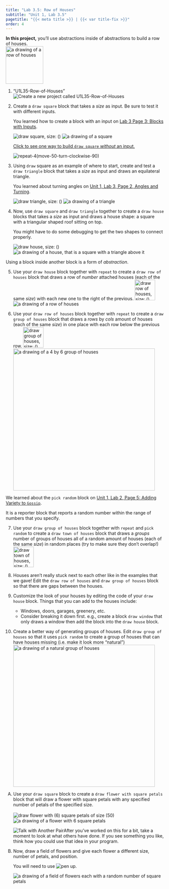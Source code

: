 ```yaml
---
title: "Lab 3.5: Row of Houses"
subtitle: "Unit 1, Lab 3.5"
pagetitle: "{{< meta title >}} | {{< var title-fix >}}"
order: 4
---
```


::: learn
**In this project,** you'll use abstractions inside of abstractions to build a row of houses.<br /> <img src="/img/1-introduction/row-of-houses-size-100.png" title="a drawing of a row of houses" alt="a drawing of a row of houses" class="ms-4 noshadow" style="height: 119px;"/>
:::

::: {#first .forYouToDo}

(@) <div class="newProject">
["U1L35-Row-of-Houses"]{.text}<img src="/img/icons/new-project-called.png" title="Create a new project called U1L35-Row-of-Houses" alt="Create a new project called U1L35-Row-of-Houses"/>
</div>

(@) Create a `draw square` block that takes a <var>size</var> as input. Be sure to test it with different inputs.<br />

    ::: sidenote

    You learned how to create a block with an input on <a href="/unit-1/lab-3/3-blocks-with-inputs.html" title="Lab 3 Page 3: Blocks with Inputs">Lab 3 Page 3: Blocks with Inputs</a>.

    :::

    <img src="/img/1-introduction/draw-square-size.png" title="draw square, size: ()" alt="draw square, size: ()" class="ms-4"/> <img src="/img/1-introduction/square-size-100.png" title="a drawing of a square" alt="a drawing of a square" class="ms-4 noshadow"/>

    ::: endnote
    <a href="#hint-square" data-bs-toggle="collapse" title="Click to see one way to build draw square without an input.">Click to see one way to build `draw square` <em>without</em> an input.</a>

    ::: {#hint-square .collapse}

    <img src="/img/1-introduction/draw-square-def-repeat-4(move-50-turn-right-90).png" title="pen down, repeat 4 (move 50 steps, turn CW 90 degrees)" alt="repeat-4(move-50-turn-clockwise-90)" class="ms-4"/>

    :::
    :::

(@) Using `draw` square as an example of where to start, create and test a `draw triangle` block that takes a <var>size</var> as input and draws an equilateral triangle.<br />

    ::: sidenote
    You learned about turning angles on <a href="/unit-1/lab-3/2-exploring-snap-drawing-motion.qmd" title="Unit 1, Lab 3, Page 2, Angles and Turning">Unit 1, Lab 3, Page 2, Angles and Turning</a>.
    :::

    <img src="/img/1-introduction/draw-triangle-size.png" title="draw triangle, size: ()" alt="draw triangle, size: ()" class="ms-4"/> <img src="/img/1-introduction/triangle-size-100.png" title="a drawing of a triangle" alt="a drawing of a triangle" class="ms-4 noshadow"/>

(@) Now, use `draw square` and `draw triangle` together to create a `draw house` blocks that takes a <var>size</var> as input and draws a house shape: a square with a triangular shaped roof sitting on top.

    ::: sidenote
    You might have to do some debugging to get the two shapes to connect properly.
    :::

    <img src="/img/1-introduction/draw-house-size.png" title="draw house, size: ()" alt="draw house, size: ()" class="ms-4"/> <img src="/img/1-introduction/house-size-100.png" title="a drawing of a house, that is a square with a triangle above it" alt="a drawing of a house, that is a square with a triangle above it" class="ms-4 noshadow"/>

:::

::: takeNote
Using a block inside another block is a form of <em>abstraction</em>.
:::

::: forYouToDo

(@) Use your `draw house` block together with `repeat` to create a `draw row of houses` block that draws a row of <var>number</var> attached houses (each of the same <var>size</var>) with each new one to the right of the previous.
    <img src="/img/1-introduction/draw-row-of-houses-size.png" title="draw row of houses, size: () number: ()" alt="draw row of houses, size: () number: ()" class="ms-4 p-3"  height="65" /> 
    <img src="/img/1-introduction/row-of-houses-size-100.png" title="a drawing of a row of houses" alt="a drawing of a row of houses" class="ms-4 p-3 noshadow"/>

(@) Use your `draw row of houses` block together with `repeat` to create a `draw group of houses` block that draws a <var>rows</var> by <var>cols</var> amount of houses (each of the same <var>size</var>) in one place with each row below the previous row.
    <img src="/img/1-introduction/draw-group-of-houses.png" title="draw group of houses, size: () rows: () cols: ()" alt="draw group of houses, size: () rows: () cols: ()" class="ms-4 p-3"  height="65" /> 
    <img src="/img/1-introduction/group-of-houses.png" title="a drawing of a 4 by 6 group of houses" alt="a drawing of a 4 by 6 group of houses" class="ms-4 p-3 noshadow" width="450" />

::: sidenoteBig
We learned about the `pick random` block on [Unit 1, Lab 2, Page 5: Adding Variety to `Gossip`](/unit-1/lab-2/5-if-else.qmd).

It is a reporter block that reports a random number within the range of numbers that you specify.
:::

(@) Use your `draw group of houses` block together with `repeat` and `pick random`  to create a `draw town of houses` block that draws a <var>groups</var> number of groups of houses all of a random amount of houses (each of the same <var>size</var>) in random places (try to make sure they don't overlap!)
    <img src="/img/1-introduction/draw-town-of-houses.png" title="draw town of houses, size: () groups: ()" alt="draw town of houses, size: () groups: ()" class="ms-4 p-3"  height="65" /> 

<!-- (@) <img src="/img/icons/talk-with-your-partner.png" title="Talk with Your Partner" alt="Talk with Your Partner" class="inline"/>The <em>x</em> positions on the Snap<em>!</em> stage go from -240 to 240. How does the `repeat until` code keep the sprite from drawing too close to the edge of the screen? <img src="/img/icons/save-mini.png" title="Now Is a Good Time to Save" alt="Now Is a Good Time to Save" class="inline"/> -->

:::

::: ifTime

(@) Houses aren't really stuck next to each other like in the examples that we gave! Edit the `draw row of houses` and `draw group of houses` block so that there are gaps between the houses.

(@) Customize the look of your houses by editing the code of your `draw house` block. Things that you can add to the houses include:
    - Windows, doors, garages, greenery, etc.
    - Consider breaking it down first. e.g., create a block `draw window` that only draws a window then add the block into the `draw house` block.

(@) Create a better way of generating groups of houses. Edit `draw group of houses` so that it uses `pick random` to create a group of houses that can have houses missing (i.e. make it look more "natural")
    <img src="/img/1-introduction/natural-group-of-houses.png" title="a drawing of a natural group of houses" alt="a drawing of a natural group of houses" class="ms-4 p-3 noshadow" width="450" /> 

:::

::: takeItFurther
<ol type="A">

<li>Use your `draw square` block to create a `draw flower with square petals` block that will draw a flower with square petals with any specified number of petals of the specified size.<br />\
<img src="/img/1-introduction/draw-flower-with-6-petals-of-size-50.png" title="draw flower with (6) square petals of size (50)" alt="draw flower with (6) square petals of size (50)" class="ms-4"/> <img src="/img/1-introduction/flower-with-6-square-petals.png" title="a drawing of a flower with 6 square petals" alt="a drawing of a flower with 6 square petals" class="ms-4"/><br /></li>

::: endnote
<img src="/img/icons/talk-with-another-pair-mini.png" title="Talk with Another Pair" alt="Talk with Another Pair" class="inline"/>After you've worked on this for a bit, take a moment to look at what others have done. If you see something you like, think how you could use that idea in your program.
:::

<li>

Now, draw a field of flowers and give each flower a different size, number of petals, and position.<br />

::: sidenote
You will need to use <img src="/img/blocks/pen-up-full-size.png" title="pen up" alt="pen up" class="inline"/>.
:::

<img src="/img/1-introduction/field-of-flowers.png" title="a drawing of a field of flowers each with a random number of square petals" alt="a drawing of a field of flowers each with a random number of square petals" class="ms-4 noshadow"/><br />

</li>

</ol>
:::
